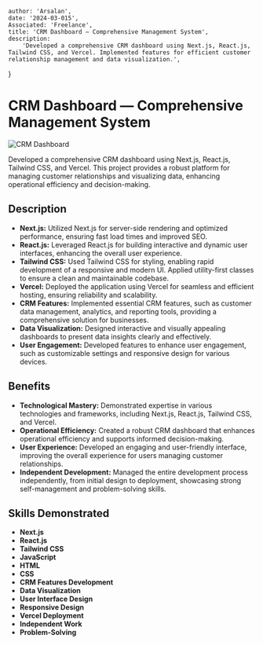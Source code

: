 
    author: 'Arsalan',
    date: '2024-03-015',
    Associated: 'Freelance',
    title: 'CRM Dashboard — Comprehensive Management System',
    description:
        'Developed a comprehensive CRM dashboard using Next.js, React.js, Tailwind CSS, and Vercel. Implemented features for efficient customer relationship management and data visualization.',
}


# CRM Dashboard — Comprehensive Management System

<Image src={myKidsJunk} alt="CRM Dashboard" />

Developed a comprehensive CRM dashboard using Next.js, React.js, Tailwind CSS, and Vercel. This project provides a robust platform for managing customer relationships and visualizing data, enhancing operational efficiency and decision-making.

## Description

- **Next.js:** Utilized Next.js for server-side rendering and optimized performance, ensuring fast load times and improved SEO.
- **React.js:** Leveraged React.js for building interactive and dynamic user interfaces, enhancing the overall user experience.
- **Tailwind CSS:** Used Tailwind CSS for styling, enabling rapid development of a responsive and modern UI. Applied utility-first classes to ensure a clean and maintainable codebase.
- **Vercel:** Deployed the application using Vercel for seamless and efficient hosting, ensuring reliability and scalability.
- **CRM Features:** Implemented essential CRM features, such as customer data management, analytics, and reporting tools, providing a comprehensive solution for businesses.
- **Data Visualization:** Designed interactive and visually appealing dashboards to present data insights clearly and effectively.
- **User Engagement:** Developed features to enhance user engagement, such as customizable settings and responsive design for various devices.

## Benefits

- **Technological Mastery:** Demonstrated expertise in various technologies and frameworks, including Next.js, React.js, Tailwind CSS, and Vercel.
- **Operational Efficiency:** Created a robust CRM dashboard that enhances operational efficiency and supports informed decision-making.
- **User Experience:** Developed an engaging and user-friendly interface, improving the overall experience for users managing customer relationships.
- **Independent Development:** Managed the entire development process independently, from initial design to deployment, showcasing strong self-management and problem-solving skills.

## Skills Demonstrated

- **Next.js**
- **React.js**
- **Tailwind CSS**
- **JavaScript**
- **HTML**
- **CSS**
- **CRM Features Development**
- **Data Visualization**
- **User Interface Design**
- **Responsive Design**
- **Vercel Deployment**
- **Independent Work**
- **Problem-Solving**

